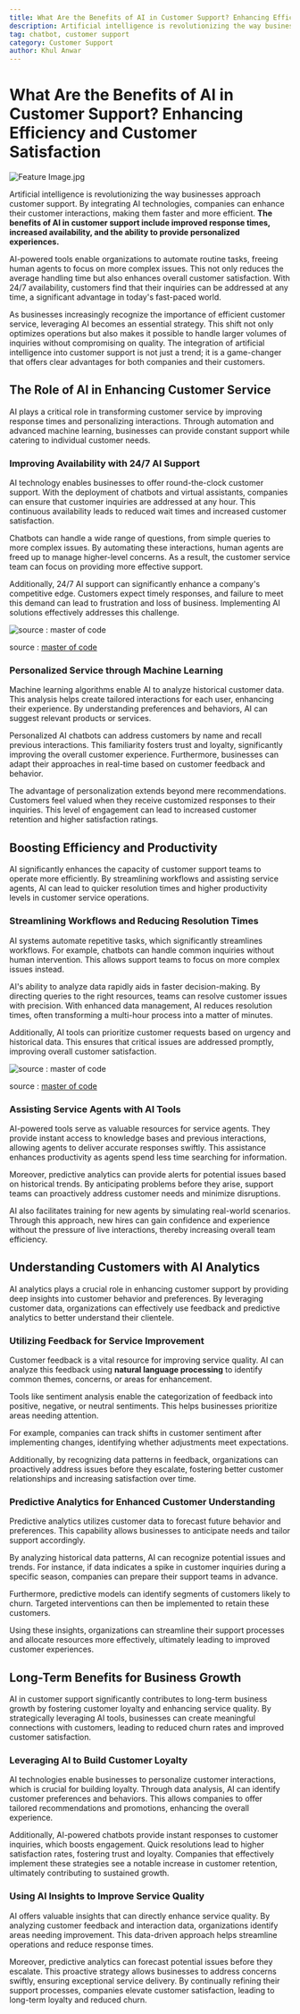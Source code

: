 ```yaml
---
title: What Are the Benefits of AI in Customer Support? Enhancing Efficiency and Customer Satisfaction
description: Artificial intelligence is revolutionizing the way businesses approach customer support. By integrating AI technologies, companies can enhance their customer interactions, making them faster and more efficient
tag: chatbot, customer support
category: Customer Support
author: Khul Anwar
---
```


# What Are the Benefits of AI in Customer Support? Enhancing Efficiency and Customer Satisfaction

![Feature Image.jpg](./img/Feature_Image.jpg)

Artificial intelligence is revolutionizing the way businesses approach customer support. By integrating AI technologies, companies can enhance their customer interactions, making them faster and more efficient. **The benefits of AI in customer support include improved response times, increased availability, and the ability to provide personalized experiences.**

AI-powered tools enable organizations to automate routine tasks, freeing human agents to focus on more complex issues. This not only reduces the average handling time but also enhances overall customer satisfaction. With 24/7 availability, customers find that their inquiries can be addressed at any time, a significant advantage in today's fast-paced world.

As businesses increasingly recognize the importance of efficient customer service, leveraging AI becomes an essential strategy. This shift not only optimizes operations but also makes it possible to handle larger volumes of inquiries without compromising on quality. The integration of artificial intelligence into customer support is not just a trend; it is a game-changer that offers clear advantages for both companies and their customers.

## The Role of AI in Enhancing Customer Service

AI plays a critical role in transforming customer service by improving response times and personalizing interactions. Through automation and advanced machine learning, businesses can provide constant support while catering to individual customer needs.

### Improving Availability with 24/7 AI Support

AI technology enables businesses to offer round-the-clock customer support. With the deployment of chatbots and virtual assistants, companies can ensure that customer inquiries are addressed at any hour. This continuous availability leads to reduced wait times and increased customer satisfaction.

Chatbots can handle a wide range of questions, from simple queries to more complex issues. By automating these interactions, human agents are freed up to manage higher-level concerns. As a result, the customer service team can focus on providing more effective support.

Additionally, 24/7 AI support can significantly enhance a company's competitive edge. Customers expect timely responses, and failure to meet this demand can lead to frustration and loss of business. Implementing AI solutions effectively addresses this challenge.

![source : [master of code](https://masterofcode.com/blog/benefits-of-chatbots-for-your-business)](./img/chatbot-for-efficiency.png)

source : [master of code](https://masterofcode.com/blog/benefits-of-chatbots-for-your-business)

### Personalized Service through Machine Learning

Machine learning algorithms enable AI to analyze historical customer data. This analysis helps create tailored interactions for each user, enhancing their experience. By understanding preferences and behaviors, AI can suggest relevant products or services.

Personalized AI chatbots can address customers by name and recall previous interactions. This familiarity fosters trust and loyalty, significantly improving the overall customer experience. Furthermore, businesses can adapt their approaches in real-time based on customer feedback and behavior.

The advantage of personalization extends beyond mere recommendations. Customers feel valued when they receive customized responses to their inquiries. This level of engagement can lead to increased customer retention and higher satisfaction ratings.

## Boosting Efficiency and Productivity

AI significantly enhances the capacity of customer support teams to operate more efficiently. By streamlining workflows and assisting service agents, AI can lead to quicker resolution times and higher productivity levels in customer service operations.

### Streamlining Workflows and Reducing Resolution Times

AI systems automate repetitive tasks, which significantly streamlines workflows. For example, chatbots can handle common inquiries without human intervention. This allows support teams to focus on more complex issues instead.

AI's ability to analyze data rapidly aids in faster decision-making. By directing queries to the right resources, teams can resolve customer issues with precision. With enhanced data management, AI reduces resolution times, often transforming a multi-hour process into a matter of minutes.

Additionally, AI tools can prioritize customer requests based on urgency and historical data. This ensures that critical issues are addressed promptly, improving overall customer satisfaction.

![source : [master of code](https://masterofcode.com/blog/benefits-of-chatbots-for-your-business)](./img/chatbot-for-repetitive-question-and-answer.png)

source : [master of code](https://masterofcode.com/blog/benefits-of-chatbots-for-your-business)

### Assisting Service Agents with AI Tools

AI-powered tools serve as valuable resources for service agents. They provide instant access to knowledge bases and previous interactions, allowing agents to deliver accurate responses swiftly. This assistance enhances productivity as agents spend less time searching for information.

Moreover, predictive analytics can provide alerts for potential issues based on historical trends. By anticipating problems before they arise, support teams can proactively address customer needs and minimize disruptions.

AI also facilitates training for new agents by simulating real-world scenarios. Through this approach, new hires can gain confidence and experience without the pressure of live interactions, thereby increasing overall team efficiency.

## Understanding Customers with AI Analytics

AI analytics plays a crucial role in enhancing customer support by providing deep insights into customer behavior and preferences. By leveraging customer data, organizations can effectively use feedback and predictive analytics to better understand their clientele.

### Utilizing Feedback for Service Improvement

Customer feedback is a vital resource for improving service quality. AI can analyze this feedback using **natural language processing** to identify common themes, concerns, or areas for enhancement.

Tools like sentiment analysis enable the categorization of feedback into positive, negative, or neutral sentiments. This helps businesses prioritize areas needing attention.

For example, companies can track shifts in customer sentiment after implementing changes, identifying whether adjustments meet expectations.

Additionally, by recognizing data patterns in feedback, organizations can proactively address issues before they escalate, fostering better customer relationships and increasing satisfaction over time.

### Predictive Analytics for Enhanced Customer Understanding

Predictive analytics utilizes customer data to forecast future behavior and preferences. This capability allows businesses to anticipate needs and tailor support accordingly.

By analyzing historical data patterns, AI can recognize potential issues and trends. For instance, if data indicates a spike in customer inquiries during a specific season, companies can prepare their support teams in advance.

Furthermore, predictive models can identify segments of customers likely to churn. Targeted interventions can then be implemented to retain these customers.

Using these insights, organizations can streamline their support processes and allocate resources more effectively, ultimately leading to improved customer experiences.

## Long-Term Benefits for Business Growth

AI in customer support significantly contributes to long-term business growth by fostering customer loyalty and enhancing service quality. By strategically leveraging AI tools, businesses can create meaningful connections with customers, leading to reduced churn rates and improved customer satisfaction.

### Leveraging AI to Build Customer Loyalty

AI technologies enable businesses to personalize customer interactions, which is crucial for building loyalty. Through data analysis, AI can identify customer preferences and behaviors. This allows companies to offer tailored recommendations and promotions, enhancing the overall experience.

Additionally, AI-powered chatbots provide instant responses to customer inquiries, which boosts engagement. Quick resolutions lead to higher satisfaction rates, fostering trust and loyalty. Companies that effectively implement these strategies see a notable increase in customer retention, ultimately contributing to sustained growth.

### Using AI Insights to Improve Service Quality

AI offers valuable insights that can directly enhance service quality. By analyzing customer feedback and interaction data, organizations identify areas needing improvement. This data-driven approach helps streamline operations and reduce response times.

Moreover, predictive analytics can forecast potential issues before they escalate. This proactive strategy allows businesses to address concerns swiftly, ensuring exceptional service delivery. By continually refining their support processes, companies elevate customer satisfaction, leading to long-term loyalty and reduced churn.